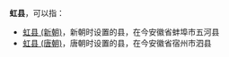 '''虹县'''，可以指：
*[[虹县_(新朝)|虹县 (新朝)]]，新朝时设置的县，在今安徽省蚌埠市五河县
*[[虹县_(唐朝)|虹县 (唐朝)]]，唐朝时设置的县，在今安徽省宿州市泗县

{{Disambig|H|cat=二字中国县名消歧义}}